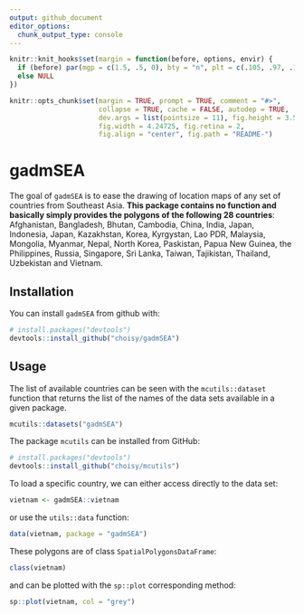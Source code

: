 ```yaml
---
output: github_document
editor_options: 
  chunk_output_type: console
---
```


<!-- README.md is generated from README.Rmd. Please edit that file -->

```r
knitr::knit_hooks$set(margin = function(before, options, envir) {
  if (before) par(mgp = c(1.5, .5, 0), bty = "n", plt = c(.105, .97, .13, .97))
  else NULL
})

knitr::opts_chunk$set(margin = TRUE, prompt = TRUE, comment = "#>",
                      collapse = TRUE, cache = FALSE, autodep = TRUE,
                      dev.args = list(pointsize = 11), fig.height = 3.5,
                      fig.width = 4.24725, fig.retina = 2,
                      fig.align = "center", fig.path = "README-")
```

# gadmSEA

The goal of `gadmSEA` is to ease the drawing of location maps of any set of
countries from Southeast Asia. **This package contains no function and 
basically simply provides the polygons of the following 28 countries**:
Afghanistan, Bangladesh, Bhutan, Cambodia, China, India, Japan, Indonesia,
Japan, Kazakhstan, Korea, Kyrgystan, Lao PDR, Malaysia, Mongolia, Myanmar,
Nepal, North Korea, Paskistan, Papua New Guinea, the Philippines, Russia, 
Singapore, Sri Lanka, Taiwan, Tajikistan, Thailand, Uzbekistan and Vietnam.


## Installation

You can install `gadmSEA` from github with:

```r
# install.packages("devtools")
devtools::install_github("choisy/gadmSEA")
```


## Usage

The list of available countries can be seen with the `mcutils::dataset`
function that returns the list of the names of the data sets available in a 
given package.

```r
mcutils::datasets("gadmSEA")
```

The package `mcutils` can be installed from GitHub:

```r
# install.packages("devtools")
devtools::install_github("choisy/mcutils")
```

To load a specific country, we can either access directly to the data set:

```r
vietnam <- gadmSEA::vietnam
```

or use the `utils::data` function:

```r
data(vietnam, package = "gadmSEA")
```

These polygons are of class `SpatialPolygonsDataFrame`:

```r
class(vietnam)
```

and can be plotted with the `sp::plot` corresponding method:

```r
sp::plot(vietnam, col = "grey")
```

